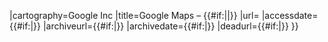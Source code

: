<includeonly>{{cite map |publisher={{#ifeq: {{{link}}} | no | Google Inc | [[Google|Google Inc]] }} |cartography=Google Inc |title=Google Maps – {{#if:{{{title|}}}|{{{title}}}|{{BASEPAGENAME}}}} |url={{{url}}} |accessdate={{#if:{{{accessdate|}}}|{{{accessdate}}}}} |archiveurl={{#if:{{{archiveurl|}}}|{{{archiveurl}}}}} |archivedate={{#if:{{{archivedate|}}}|{{{archivedate}}}}} |deadurl={{#if:{{{deadurl|}}}|{{{deadurl}}}}} }}</includeonly><noinclude>{{Documentation}}</noinclude>